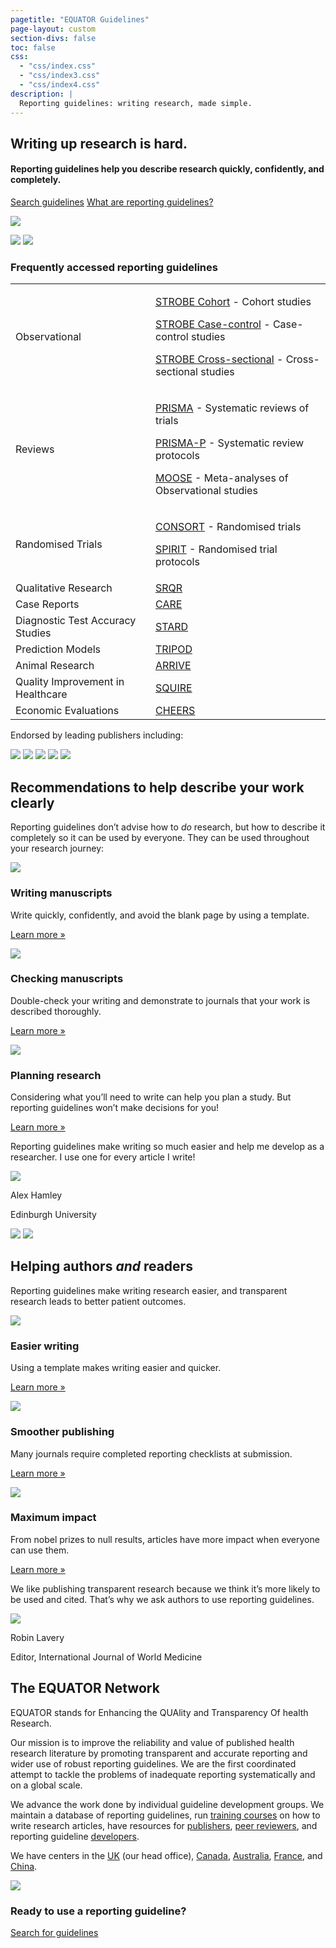```yaml
---
pagetitle: "EQUATOR Guidelines"
page-layout: custom
section-divs: false
toc: false
css:
  - "css/index.css"
  - "css/index3.css"
  - "css/index4.css"
description: | 
  Reporting guidelines: writing research, made simple.
---
```


::: {.quarto-title-block}
::: {.quarto-title-banner-normal-margin}
::: {.content-block}

::: {.hero-title-block}
::: {.grid}
::: {.g-col-lg-7 .g-col-md-6 .g-col-12 .hero-content-left}
# Writing up research is hard.

#### Reporting guidelines help you describe research quickly, confidently, and completely.

<!-- #ASK: Pastel comments ended up with: Write complete articles with confidence using reporting guidelines created by the research community. I don't love this. Articles is repeated unecessarily. Don't love word complete. Why would ever write half an article? -->

::: {.hero-buttons}
[Search guidelines](){.btn-action-primary .btn-action .btn-primary .btn .btn-lg .margin-right-1 role="button" .search-shortcut}
[What are reporting guidelines?](#sec-what-are-rgs){.btn-action-secondary .btn-secondary .btn-action .btn .btn-lg role="button"}
::: 
<!-- hero-buttons -->
:::
<!-- /g-col -->

::: {.g-col-lg-5 .g-col-md-6 .g-col-12}
::: {.hero-image-side} 
![](assets/images/documents2.png)
:::
<!-- hero-image -->
:::
<!-- g-col -->
:::
<!-- grid -->
:::
<!-- / hero-title-block -->
:::
:::
:::

::: {.radial-background .hero-banner .table-block}
<img src="assets/images/radial1.svg" class="radial1 img-fluid">
<img src="assets/images/radial2.svg" class="radial2 img-fluid">

::: {.content-block}

::: {.card}

### Frequently accessed reporting guidelines

+-----------------------------------------------------------------------+----------------------------------------------------------------------------------------+
|Observational                                                          |[STROBE Cohort](guidelines/strobe-cohort) - Cohort studies                              |
|                                                                       |                                                                                        |
|                                                                       |[STROBE Case-control](guidelines/strobe-case-control) - Case-control studies            |
|                                                                       |                                                                                        |
|                                                                       |[STROBE Cross-sectional](guidelines/strobe-cross-sectional) - Cross-sectional studies   |
+-----------------------------------------------------------------------+----------------------------------------------------------------------------------------+
|Reviews                                                                |[PRISMA](guidelines/prisma) - Systematic reviews of trials                              |
|                                                                       |                                                                                        |
|                                                                       |[PRISMA-P](guidelines/prisma-p) - Systematic review protocols                           |
|                                                                       |                                                                                        |
|                                                                       |[MOOSE](guidelines/moose) - Meta-analyses of Observational studies                      |
+-----------------------------------------------------------------------+----------------------------------------------------------------------------------------+
|Randomised Trials                                                      |[CONSORT](guidelines/consort) - Randomised trials                                       |
|                                                                       |                                                                                        |
|                                                                       |[SPIRIT](guidelines/spirit) - Randomised trial protocols                                |
+-----------------------------------------------------------------------+----------------------------------------------------------------------------------------+
|Qualitative Research                                                   |[SRQR](guidelines/srqr)                                                                 |
+-----------------------------------------------------------------------+----------------------------------------------------------------------------------------+
|Case Reports                                                           |[CARE](guidelines/care)                                                                 |
+-----------------------------------------------------------------------+----------------------------------------------------------------------------------------+
|Diagnostic Test Accuracy Studies                                       |[STARD](guideline/stard)                                                                |
+-----------------------------------------------------------------------+----------------------------------------------------------------------------------------+
|Prediction Models                                                      |[TRIPOD](guideline/tripod)                                                              |
+-----------------------------------------------------------------------+----------------------------------------------------------------------------------------+
|Animal Research                                                        |[ARRIVE](guideline/arrive)                                                              |
+-----------------------------------------------------------------------+----------------------------------------------------------------------------------------+
|Quality Improvement in Healthcare                                      |[SQUIRE](guideline/squire)                                                              |
+-----------------------------------------------------------------------+----------------------------------------------------------------------------------------+
|Economic Evaluations                                                   |[CHEERS](guidelines/cheers)                                                             |
+-----------------------------------------------------------------------+----------------------------------------------------------------------------------------+

:::
<!-- card -->

::: {.logos}

[Endorsed by leading publishers including:]{.small}

![](assets/logos/nature.png)
![](assets/logos/wiley.png)
![](assets/logos/elsevier.png)
![](assets/logos/bmj.png)
![](assets/logos/bmc.svg)
::: 
<!--/content-block-->
:::
<!-- content block -->
:::
<!-- alt background -->

::: {.content-block .center}

## Recommendations to help describe your work clearly{#sec-what-are-rgs}

:::{.lead}
Reporting guidelines don't advise how to _do_ research, but how to describe it completely so it can be used by everyone. They can be used throughout your research journey:
::: 
<!--end lead--> 
::: {.features}

::: {.feature}
![](assets/images/bubblecons/bubblecons_work_from_home_workspace-40-icon-line-colour.svg){.feature-icon}

### Writing manuscripts
Write quickly, confidently, and avoid the blank page by using a template.

::: {.learn-more}
[Learn more »]()
:::
:::

::: {.feature}
![](assets/images/bubblecons/bubblecons_notes_clip-task-2-icon-line-colour.svg){.feature-icon}

### Checking manuscripts
Double-check your writing and demonstrate to journals that your work is described thoroughly.

::: {.learn-more}
[Learn more »]()
:::
:::

::: {.feature}
![](assets/images/bubblecons/bubblecons_notes_pencil-24-icon-line-colour.svg){.feature-icon}

### Planning research
Considering what you'll need to write can help you plan a study. But reporting guidelines won't make decisions for you!
<!--#ASK seems strange to include this when I've just said they dont tell you what to do!-->

::: {.learn-more}
[Learn more »]()
:::
:::

:::{.quote .card}
::: {.quote-text-normal}
Reporting guidelines make writing so much easier and help me develop as a researcher. I use one for every article I write!
:::
::: {.quote-who}
<img src="assets/images/testimonial-1.webp">

::: {.name} 
[Alex Hamley]{.text-small .bold} 

[Edinburgh University]{.attribution-organisation .text-small .text-muted} 
:::
:::
::: 
<!-- /quote -->

:::
:::
<!--/content-block-->

::: {.radial-background}
<img src="assets/images/radial1.svg" class="radial1">
<img src="assets/images/radial2.svg" class="radial2"> 

::: {.content-block .center}

## Helping authors _and_ readers

:::{.lead}
Reporting guidelines make writing research easier, and transparent research leads to better patient outcomes.
<!-- #ASK: It is not just about patient outcomes. Should we also mention more usable research results? -->
:::

::: {.grid}

::: {.g-col-md-4 .g-col-12 .card}
![](assets/images/bubblecons/bubblecons_files_folders_page-90-icon-line-colour.svg){.feature-icon}

### Easier writing
Using a template makes writing easier and quicker. 

::: {.learn-more}
[Learn more »]()
:::
:::

::: {.g-col-md-4 .g-col-12 .card}
![](assets/images/bubblecons/bubblecons_files_folders_favourite-74-icon-line-colour.svg){.feature-icon}

### Smoother publishing
Many journals require completed reporting checklists at submission.

::: {.learn-more}
[Learn more »]()
:::
:::

::: {.g-col-md-4 .g-col-12 .card}
![](assets/images/bubblecons/bubblecons_awards_3_awrad-6-icon-line-colour.svg){.feature-icon}

### Maximum impact

From nobel prizes to null results, articles have more impact when everyone can use them.

::: {.learn-more}
[Learn more »]()
:::
:::

::: 

:::{.quote .card}
:::{.quote-text-normal}
We like publishing transparent research because we think it's more likely to be used and cited. That's why we ask authors to use reporting guidelines.
:::

::: {.quote-who}
<img src="assets/images/testimonial_2.webp">

::: {.name}
[Robin Lavery]{.text-small .bold}

[Editor, International Journal of World Medicine]{.text-small}
:::
:::
:::
<!-- quote -->
<!--/features -->

:::
<!-- /content-block -->
:::
<!-- /alt-background -->

::: {.about-equator}
::: {.content-block}

## The EQUATOR Network

::: {.grid}

::: {.g-col-md-8 .g-col-12}
EQUATOR stands for Enhancing the QUAlity and Transparency Of health Research. 

Our mission is to improve the reliability and value of published health research literature by promoting transparent and accurate reporting and wider use of robust reporting guidelines. We are the first coordinated attempt to tackle the problems of inadequate reporting systematically and on a global scale.

We advance the work done by individual guideline development groups. We maintain a database of reporting guidelines, run [training courses](https://www.equator-network.org/category/events/upcoming-events/) on how to write research articles, have resources for [publishers](https://www.equator-network.org/toolkits/using-guidelines-in-journals/), [peer reviewers](https://www.equator-network.org/toolkits/peer-reviewing-research/), and reporting guideline [developers](https://www.equator-network.org/toolkits/developing-a-reporting-guideline/).  

We have centers in the [UK](https://www.equator-network.org/about-us/uk-equator-centre/) (our head office), [Canada](https://www.equator-network.org/about-us/canadian-equator-centre/), [Australia](https://www.equator-network.org/about-us/australasian-equator-centre/), [France](https://www.equator-network.org/about-us/french-equator-centre/), and [China](http://www.equator-chinese.org/pages/en/index/index.html). 
:::

::: {.g-col-md-4 .g-col-12}

![](assets/EQUATOR-first-international-working-meeting-Oxford-May-2006)
<!-- Replace with something modern that will make people think EQUATOR is current-->
:::

:::
<!-- /grid -->

:::
:::

::: {.alt-background}
::: {.get-started}
::: {.content-block}

### Ready to use a reporting guideline?

[Search for guidelines](){.btn-action-primary  .btn-action .btn .btn-success .btn-lg role="button" .search-shortcut}

:::
:::
:::